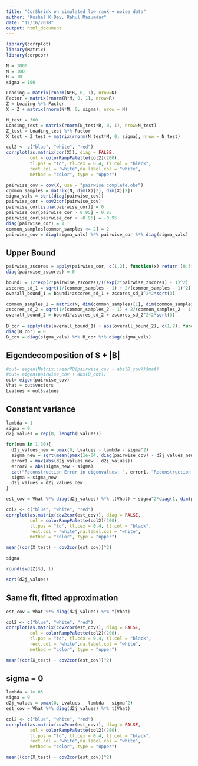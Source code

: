 ```yaml
---
title: "CorShrink on simulated low rank + noise data"
author: "Kushal K Dey, Rahul Mazumdar"
date: "12/16/2018"
output: html_document
---
```


```r
library(corrplot)
library(Matrix)
library(corpcor)
```

```r
N = 1000
M = 100
R = 10
sigma = 100

Loading = matrix(rnorm(N*R, 0, 1), nrow=N)
Factor = matrix(rnorm(R*M, 0, 1), nrow=R)
Z = Loading %*% Factor
X = Z + matrix(rnorm(N*M, 0, sigma), nrow = N)
```

```r
N_test = 300
Loading_test = matrix(rnorm(N_test*R, 0, 1), nrow=N_test)
Z_test = Loading_test %*% Factor
X_test = Z_test + matrix(rnorm(N_test*M, 0, sigma), nrow = N_test)
```


```r
col2 <- c("blue", "white", "red")
corrplot(as.matrix(cor(X)), diag = FALSE,
         col = colorRampPalette(col2)(200),
         tl.pos = "td", tl.cex = 0.4, tl.col = "black",
         rect.col = "white",na.label.col = "white",
         method = "color", type = "upper")
```



```r
pairwise_cov = cov(X, use = "pairwise.complete.obs")
common_samples = matrix(N, dim(X)[2], dim(X)[2])
sigma_vals = sqrt(diag(pairwise_cov))
pairwise_cor = cov2cor(pairwise_cov)
pairwise_cor[is.na(pairwise_cor)] = 0
pairwise_cor[pairwise_cor > 0.95] = 0.95
pairwise_cor[pairwise_cor < -0.95] = -0.95
diag(pairwise_cor) = 1
common_samples[common_samples <= 2] = 2
pairwise_cov = diag(sigma_vals) %*% pairwise_cor %*% diag(sigma_vals)
```

## Upper Bound

```r
pairwise_zscores = apply(pairwise_cor, c(1,2), function(x) return (0.5*log((1+x)/(1-x))))
diag(pairwise_zscores) = 0

bound1 = 12*exp(2*pairwise_zscores)/((exp(2*pairwise_zscores) + 1)^2)
zscores_sd_1 = sqrt(1/(common_samples - 1) + 2/(common_samples - 1)^2)
overall_bound_1 = bound1*zscores_sd_1 + zscores_sd_1^2*2*sqrt(3)

common_samples_2 = matrix(N, dim(common_samples)[1], dim(common_samples)[2])
zscores_sd_2 = sqrt(1/(common_samples_2 - 1) + 2/(common_samples_2 - 1)^2)
overall_bound_2 = bound1*zscores_sd_2 + zscores_sd_2^2*2*sqrt(3)
  
B_cor = apply(abs(overall_bound_1) + abs(overall_bound_2), c(1,2), function(x) return(pmin(2,x)))
diag(B_cor) = 0
B_cov = diag(sigma_vals) %*% B_cor %*% diag(sigma_vals)
```

## Eigendecomposition of S + |B|

```r
#out= eigen(Matrix::nearPD(pairwise_cov + abs(B_cov))$mat)
#out= eigen(pairwise_cov + abs(B_cov))
out= eigen(pairwise_cov)
Vhat = out$vectors
Lvalues = out$values
```

## Constant variance 

```r
lambda = 1
sigma = 0
d2j_values = rep(0, length(Lvalues))

for(num in 1:30){
  d2j_values_new = pmax(0, Lvalues - lambda - sigma^2)
  sigma_new = sqrt(mean(pmax(1e-04, diag(pairwise_cov) - d2j_values_new)))
  error1 = max(abs(d2j_values_new - d2j_values))
  error2 = abs(sigma_new - sigma)
  cat("Reconstruction Error in eigenvalues: ", error1, "Reconstruction error in sigma:", error2, "\n")
  sigma = sigma_new
  d2j_values = d2j_values_new
}

```

```r
est_cov = Vhat %*% diag(d2j_values) %*% t(Vhat) + sigma^2*diag(1, dim(pairwise_cov)[1])
```

```r
col2 <- c("blue", "white", "red")
corrplot(as.matrix(cov2cor(est_cov)), diag = FALSE,
         col = colorRampPalette(col2)(200),
         tl.pos = "td", tl.cex = 0.4, tl.col = "black",
         rect.col = "white",na.label.col = "white",
         method = "color", type = "upper")
```


```r
mean((cor(X_test) - cov2cor(est_cov))^2)
```

```r
sigma
```

```r
round(svd(Z)$d, 1)
```

```r
sqrt(d2j_values)
```

## Same fit, fitted approximation

```r
est_cov = Vhat %*% diag(d2j_values) %*% t(Vhat) 
```

```r
col2 <- c("blue", "white", "red")
corrplot(as.matrix(cov2cor(est_cov)), diag = FALSE,
         col = colorRampPalette(col2)(200),
         tl.pos = "td", tl.cex = 0.4, tl.col = "black",
         rect.col = "white",na.label.col = "white",
         method = "color", type = "upper")
```

```r
mean((cor(X_test) - cov2cor(est_cov))^2)
```


## sigma = 0

```r
lambda = 1e-05
sigma = 0
d2j_values = pmax(0, Lvalues - lambda - sigma^2)
est_cov = Vhat %*% diag(d2j_values) %*% t(Vhat)
```

```r
col2 <- c("blue", "white", "red")
corrplot(as.matrix(cov2cor(est_cov)), diag = FALSE,
         col = colorRampPalette(col2)(200),
         tl.pos = "td", tl.cex = 0.4, tl.col = "black",
         rect.col = "white",na.label.col = "white",
         method = "color", type = "upper")
```

```r
mean((cor(X_test) - cov2cor(est_cov))^2)
```
